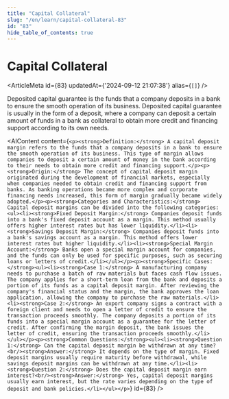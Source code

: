 ```yaml
---
title: "Capital Collateral"
slug: "/en/learn/capital-collateral-83"
id: "83"
hide_table_of_contents: true
---
```



# Capital Collateral

<ArticleMeta id={83} updatedAt={'2024-09-12 21:07:38'} alias={`[]`} />
<div className='border-solid border-b border-t-0 my-4 border-[var(--ifm-color-gray-300)]' />

Deposited capital guarantee is the funds that a company deposits in a bank to ensure the smooth operation of its business. Deposited capital guarantee is usually in the form of a deposit, where a company can deposit a certain amount of funds in a bank as collateral to obtain more credit and financing support according to its own needs.

<AIContent content={`<p><strong>Definition:</strong> A capital deposit margin refers to the funds that a company deposits in a bank to ensure the smooth operation of its business. This type of margin allows companies to deposit a certain amount of money in the bank according to their needs to obtain more credit and financing support.</p><p><strong>Origin:</strong> The concept of capital deposit margin originated during the development of financial markets, especially when companies needed to obtain credit and financing support from banks. As banking operations became more complex and corporate financing needs increased, this form of margin gradually became widely adopted.</p><p><strong>Categories and Characteristics:</strong> Capital deposit margins can be divided into the following categories:<ul><li><strong>Fixed Deposit Margin:</strong> Companies deposit funds into a bank's fixed deposit account as a margin. This method usually offers higher interest rates but has lower liquidity.</li><li><strong>Savings Deposit Margin:</strong> Companies deposit funds into a bank's savings account as a margin. This method offers lower interest rates but higher liquidity.</li><li><strong>Special Margin Account:</strong> Banks open a special margin account for companies, and the funds can only be used for specific purposes, such as securing loans or letters of credit.</li></ul></p><p><strong>Specific Cases:</strong><ul><li><strong>Case 1:</strong> A manufacturing company needs to purchase a batch of raw materials but faces cash flow issues. The company applies for a short-term loan from the bank and deposits a portion of its funds as a capital deposit margin. After reviewing the company's financial status and the margin, the bank approves the loan application, allowing the company to purchase the raw materials.</li><li><strong>Case 2:</strong> An export company signs a contract with a foreign client and needs to open a letter of credit to ensure the transaction proceeds smoothly. The company deposits a portion of its funds into a special margin account as a guarantee for the letter of credit. After confirming the margin deposit, the bank issues the letter of credit, ensuring the transaction proceeds smoothly.</li></ul></p><p><strong>Common Questions:</strong><ul><li><strong>Question 1:</strong> Can the capital deposit margin be withdrawn at any time?<br/><strong>Answer:</strong> It depends on the type of margin. Fixed deposit margins usually require maturity before withdrawal, while savings deposit margins can be withdrawn at any time.</li><li><strong>Question 2:</strong> Does the capital deposit margin earn interest?<br/><strong>Answer:</strong> Yes, capital deposit margins usually earn interest, but the rate varies depending on the type of deposit and bank policies.</li></ul></p>`} id={83} />
